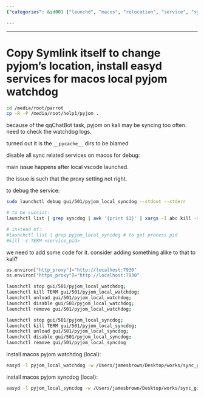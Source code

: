 ```yaml
---
{"categories": &id001 ["launchd", "macos", "relocation", "service", "system manage"], "category": "Troubleshooting", "date": "2022-08-11 06:41:13", "description": "This article provides a step-by-step guide on how to troubleshoot and fix issues related to pyjom's location on macOS. It covers the process of disabling sync-related services, installing pyjom watchdog and syncdog services locally, and offers solutions for common problems encountered during this process.", "tags": *id001, "title": "Copy Symlink itself to change pyjom's location, install easyd services for macos local pyjom watchdog"}

---
```


------

# Copy Symlink itself to change pyjom's location, install easyd services for macos local pyjom watchdog

```bash
cd /media/root/parrot
cp -R -P /media/root/help1/pyjom .
```

because of the qqChatBot task, pyjom on kali may be syncing too often. need to check the watchdog logs.

turned out it is the `__pycache__` dirs to be blamed

disable all sync related services on macos for debug:

main issue happens after local vscode launched.

the issue is such that the proxy setting not right.

to debug the service:

```bash
sudo launchctl debug gui/501/pyjom_local_syncdog --stdout --stderr
```

```bash
# to be succint:
launchctl list | grep syncdog | awk '{print $1}' | xargs -I abc kill -s TERM abc

# instead of:
#launchctl list | grep pyjom_local_syncdog # to get process pid
#kill -s TERM <service_pid>
```
we need to add some code for it. consider adding something alike to that to kali?

```python
os.environ["http_proxy"]="http://localhost:7930"
os.environ["https_proxy"]="http://localhost:7930"

```

```bash
launchctl stop gui/501/pyjom_local_watchdog;
launchctl kill TERM gui/501/pyjom_local_watchdog;
launchctl unload gui/501/pyjom_local_watchdog;
launchctl disable gui/501/pyjom_local_watchdog;
launchctl remove gui/501/pyjom_local_watchdog;

launchctl stop gui/501/pyjom_local_syncdog;
launchctl kill TERM gui/501/pyjom_local_syncdog;
launchctl unload gui/501/pyjom_local_syncdog;
launchctl disable gui/501/pyjom_local_syncdog;
launchctl remove gui/501/pyjom_local_syncdog

```

install macos pyjom watchdog (local):

```bash
easyd -l pyjom_local_watchdog -w /Users/jamesbrown/Desktop/works/sync_git_repos -- /usr/bin/python3 /Users/jamesbrown/Desktop/works/sync_git_repos/watchdog_macos.py
```

install macos pyjom syncdog (local):

```bash
easyd -l pyjom_local_syncdog -w /Users/jamesbrown/Desktop/works/sync_git_repos -- /usr/bin/python3 /Users/jamesbrown/Desktop/works/sync_git_repos/syncdog_macos.py
```

